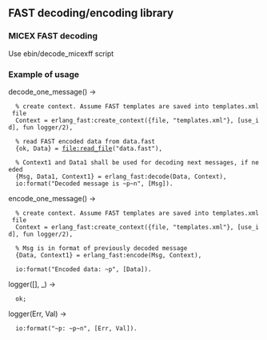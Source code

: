 == FAST decoding/encoding library ==

=== MICEX FAST decoding ===

Use ebin/decode_micexff script

=== Example of usage ===

decode_one_message() ->
   % create context. Assume FAST templates are saved into templates.xml file
   Context = erlang_fast:create_context({file, "templates.xml"}, [use_id], fun logger/2),

   % read FAST encoded data from data.fast
   {ok, Data} = file:read_file("data.fast"),

   % Context1 and Data1 shall be used for decoding next messages, if needed
   {Msg, Data1, Context1} = erlang_fast:decode(Data, Context),
   io:format("Decoded message is ~p~n", [Msg]).

encode_one_message() ->
   % create context. Assume FAST templates are saved into templates.xml file
   Context = erlang_fast:create_context({file, "templates.xml"}, [use_id], fun logger/2),

   % Msg is in format of previously decoded message
   {Data, Context1} = erlang_fast:encode(Msg, Context),

   io:format("Encoded data: ~p", [Data]).

logger([], _) ->
   ok;
logger(Err, Val) ->
   io:format("~p: ~p~n", [Err, Val]).
